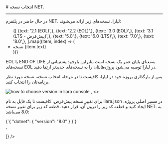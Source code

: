 
<Layout>
# انتخاب نسخه NET. 
<hr className="mb-2" />

در حال حاضر در پلتفرم NET. لیارا، نسخه‌های زیر ارائه می‌شوند: 

<div className="h-2" />
<ul className="pr-4">
  {[
    {text: '2.1 (EOL)',},
    {text: '2.2 (EOL)',},
    {text: '3.0 (EOL)',},
    {text: '3.1 (LTS - پیش‌فرض)',},
    {text: '5.0',},
    {text: '6.0 (LTS)',},
    {text: '7.0',},
    {text: '8.0',},
  ].map((item, index) => (
    <li
      key={index}
      style={{
        textDecorationColor: "#9ca3af"
      }}
    >
        نسخه {item.text}
    </li>
  ))}
</ul>

<div className="h-2" />
<Alert variant="warning">
<p>
EOL یا END OF LIFE به‌معنای پایان عمر یک نسخه است بنابراین باوجود پشتیبانی از نسخه‌های EOL در لیارا توصیه می‌شود پروژه‌هایتان را به نسخه‌های جدیدتر ارتقا دهید.
</p>
</Alert>

<Section id="change-default-version" title="تغییر نسخه پیش‌فرض" />
<Tabs 
    tabs={["Liara Console", "Liara CLI"]} 
    content={[
    <>
    <p>پس از بارگذاری پروژه خود در لیارا، کافیست تا در مرحله انتخاب نسخه، نسخه مورد نظر برنامه‌تان را انتخاب کنید.</p>
    <img src="https://files.liara.ir/liara/docs/choose-dotnet-version-using-console.png" alt="how to choose version in liara console" />
    </>,
    <>
    <p>
        برای تغییر نسخه پیش‌فرض، کافیست تا یک فایل به نام <Important>liara.json</Important> در مسیر اصلی پروژه، ایجاد کنید و قطعه کد زیر را درون آن، قرار دهید. قطعه کد زیر برای تغییر نسخه NET. به 8.0 می‌باشد:
    </p>
    <div className="h-2" />
    <div dir='ltr'>
        <Highlight className="json">
            {`{
  "dotnet": {
    "version": "8.0"
  }
}`}
        </Highlight>
    </div>
    <div className="h-2" />
    </>,

]} 
/>

<NextPage next="./use-websocket"/>
</Layout>